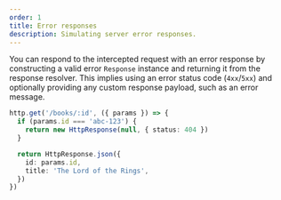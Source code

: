 ```yaml
---
order: 1
title: Error responses
description: Simulating server error responses.
---
```


You can respond to the intercepted request with an error response by constructing a valid error `Response` instance and returning it from the response resolver. This implies using an error status code (`4xx`/`5xx`) and optionally providing any custom response payload, such as an error message.

```ts {3} /404/
http.get('/books/:id', ({ params }) => {
  if (params.id === 'abc-123') {
    return new HttpResponse(null, { status: 404 })
  }

  return HttpResponse.json({
    id: params.id,
    title: 'The Lord of the Rings',
  })
})
```
